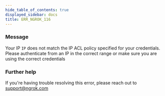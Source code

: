 ```yaml
---
hide_table_of_contents: true
displayed_sidebar: docs
title: ERR_NGROK_116
---
```


### Message

Your IP `IP` does not match the IP ACL policy specified for your credentials. Please authenticate from an IP in the correct range or make sure you are using the correct credentials

### Further help

If you're having trouble resolving this error, please reach out to [support@ngrok.com](mailto:support@ngrok.com?subject=Help%20with%20ERR_NGROK_116)
